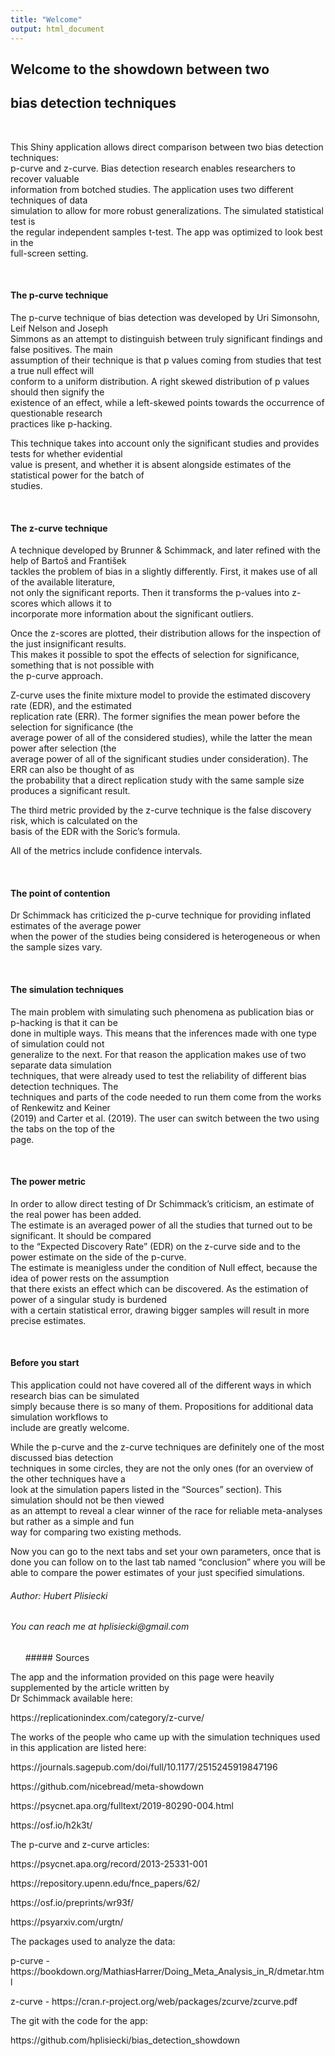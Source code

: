 ---
title: "Welcome"
output: html_document
---

## Welcome to the showdown between two 
## bias detection techniques 
&nbsp;
&nbsp;
&nbsp;


This Shiny application allows direct comparison between two bias detection techniques:  
p-curve and z-curve. Bias detection research enables researchers to recover valuable  
information from botched studies. The application uses two different techniques of data  
simulation to allow for more robust generalizations. The simulated statistical test is   
the regular independent samples t-test. The app was optimized to look best in the   
full-screen setting.

&nbsp;
&nbsp;

#### The p-curve technique

The p-curve technique of bias detection was developed by Uri Simonsohn, Leif Nelson and Joseph  
Simmons as an attempt to distinguish between truly significant findings and false positives. The main  
assumption of their technique is that p values coming from studies that test a true null effect will  
conform to a uniform distribution. A right skewed distribution of p values should then signify the  
existence of an effect, while a left-skewed points towards the occurrence of questionable research  
practices like p-hacking. 

This technique takes into account only the significant studies and provides tests for whether evidential  
value is present, and whether it is absent alongside estimates of the statistical power for the batch of   
studies.


&nbsp;
&nbsp;

#### The z-curve technique

A technique developed by Brunner & Schimmack, and later refined with the help of Bartoš and František  
tackles the problem of bias in a slightly differently. First, it makes use of all of the available literature,  
not only the significant reports. Then it transforms the p-values into z-scores which allows it to  
incorporate more information about the significant outliers. 

Once the z-scores are plotted, their distribution allows for the inspection of the just insignificant results.  
This makes it possible to spot the effects of selection for significance, something that is not possible with  
the p-curve approach. 

Z-curve uses the finite mixture model to provide the estimated discovery rate (EDR), and the estimated  
replication rate (ERR). The former signifies the mean power before the selection for significance (the  
average power of all of the considered studies), while the latter the mean power after selection (the  
average power of all of the significant studies under consideration). The ERR can also be thought of as  
the probability that a direct replication study with the same sample size produces a significant result. 

The third metric provided by the z-curve technique is the false discovery risk, which is calculated on the  
basis of the EDR with the Soric's formula. 

All of the metrics include confidence intervals. 

&nbsp;
&nbsp;

#### The point of contention


Dr Schimmack has criticized the p-curve technique for providing inflated estimates of the average power  
when the power of the studies being considered is heterogeneous or when the sample sizes vary.  

&nbsp;
&nbsp;

#### The simulation techniques

The main problem with simulating such phenomena as publication bias or p-hacking is that it can be  
done in multiple ways. This means that the inferences made with one type of simulation could not  
generalize to the next. For that reason the application makes use of two separate data simulation  
techniques, that were already used to test the reliability of different bias detection techniques. The  
techniques and parts of the code needed to run them come from the works of Renkewitz and Keiner  
(2019) and Carter et al. (2019). The user can switch between the two using the tabs on the top of the  
page.

&nbsp;
&nbsp;

#### The power metric  

In order to allow direct testing of Dr Schimmack's criticism, an estimate of the real power has been added.  
The estimate is an averaged power of all the studies that turned out to be significant. It should be compared  
to the "Expected Discovery Rate" (EDR) on the z-curve side and to the power estimate on the side of the p-curve.  
The estimate is meanigless under the condition of Null effect, because the idea of power rests on the assumption  
that there exists an effect which can be discovered. As the estimation of power of a singular study is burdened  
with a certain statistical error, drawing bigger samples will result in more precise estimates.  

&nbsp;
&nbsp;

#### Before you start

This application could not have covered all of the different ways in which research bias can be simulated  
simply because there is so many of them. Propositions for additional data simulation workflows to  
include are greatly welcome.  

While the p-curve and the z-curve techniques are definitely one of the most discussed bias detection  
techniques in some circles, they are not the only ones (for an overview of the other techniques have a  
look at the simulation papers listed in the "Sources" section). This simulation should not be then viewed  
as an attempt to reveal a clear winner of the race for reliable meta-analyses but rather as a simple and fun  
way for comparing two existing methods. 

Now you can go to the next tabs and set your own parameters, once that is done you can follow on to the last
tab named "conclusion" where you will be able to compare the power estimates of your just specified simulations.

###### Author:  Hubert Plisiecki
###### You can reach me at hplisiecki@gmail.com


&nbsp;
&nbsp;
&nbsp;
##### Sources

The app and the information provided on this page were heavily supplemented by the article written by  
Dr Schimmack available here:

https://replicationindex.com/category/z-curve/  

The works of the people who came up with the simulation techniques used in this application are listed here:

https://journals.sagepub.com/doi/full/10.1177/2515245919847196
  
https://github.com/nicebread/meta-showdown  

https://psycnet.apa.org/fulltext/2019-80290-004.html
  
https://osf.io/h2k3t/  
  
The p-curve and z-curve articles:
  
https://psycnet.apa.org/record/2013-25331-001 
  
https://repository.upenn.edu/fnce_papers/62/    
  
https://osf.io/preprints/wr93f/ 
   
https://psyarxiv.com/urgtn/
  
The packages used to analyze the data:

p-curve - https://bookdown.org/MathiasHarrer/Doing_Meta_Analysis_in_R/dmetar.html

z-curve - https://cran.r-project.org/web/packages/zcurve/zcurve.pdf

The git with the code for the app:

https://github.com/hplisiecki/bias_detection_showdown



  


